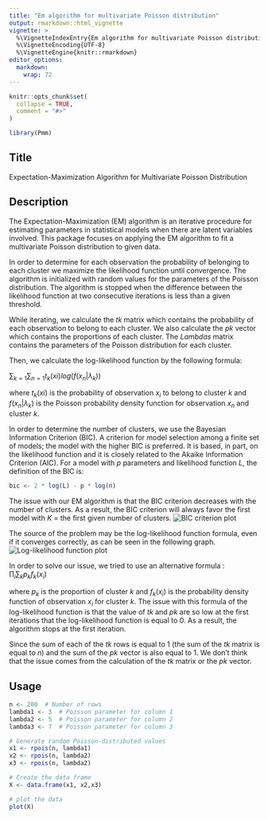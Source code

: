 ```yaml
---
title: "Em algorithm for multivariate Poisson distribution"
output: rmarkdown::html_vignette
vignette: >
  %\VignetteIndexEntry{Em algorithm for multivariate Poisson distribution}
  %\VignetteEncoding{UTF-8}
  %\VignetteEngine{knitr::rmarkdown}
editor_options: 
  markdown: 
    wrap: 72
---
```


```r
knitr::opts_chunk$set(
  collapse = TRUE,
  comment = "#>"
)
```

```r
library(Pmm)
```

## Title

Expectation-Maximization Algorithm for Multivariate Poisson Distribution

## Description

The Expectation-Maximization (EM) algorithm is an iterative procedure
for estimating parameters in statistical models when there are latent
variables involved. This package focuses on applying the EM algorithm to
fit a multivariate Poisson distribution to given data.

In order to determine for each observation the probability of belonging
to each cluster we maximize the likelihood function until convergence.
The algorithm is initialized with random values for the parameters of
the Poisson distribution. The algorithm is stopped when the difference
between the likelihood function at two consecutive iterations is less
than a given threshold.

While iterating, we calculate the *tk* matrix which contains the
probability of each observation to belong to each cluster. We also
calculate the *pk* vector which contains the proportions of each
cluster. The *Lambdas* matrix contains the parameters of the Poisson
distribution for each cluster.

Then, we calculate the log-likelihood function by the following formula:

$\sum_{k=1}\sum_{n=1}t_{k}(xi)log(f(x_n|\lambda_k))$

where $t_{k}(xi)$ is the probability of observation $x_i$ to belong to
cluster $k$ and $f(x_n|\lambda_k)$ is the Poisson probability density
function for observation $x_n$ and cluster $k$.

In order to determine the number of clusters, we use the Bayesian
Information Criterion (BIC). A criterion for model selection among a
finite set of models; the model with the higher BIC is preferred. It is
based, in part, on the likelihood function and it is closely related to
the Akaike Information Criterion (AIC). For a model with *p* parameters
and likelihood function *L*, the definition of the BIC is:

```r
bic <- 2 * log(L) - p * log(n)
```

The issue with our EM algorithm is that the BIC criterion decreases with
the number of clusters. As a result, the BIC criterion will always favor
the first model with *K* = the first given number of clusters. ![BIC
criterion plot](../bic_criterion.png)

The source of the problem may be the log-likelihood function formula,
even if it converges correctly, as can be seen in the following graph.
![Log-likelihood function plot](../log_likelihood_function.png)

In order to solve our issue, we tried to use an alternative formula :
$\prod_{i}\sum_{k}p_kf_k(x_i)$

where $p_k$ is the proportion of cluster $k$ and $f_k(x_i)$ is the
probability density function of observation $x_i$ for cluster $k$. The
issue with this formula of the log-likelihood function is that the value
of *tk* and *pk* are so low at the first iterations that the
log-likelihood function is equal to 0. As a result, the algorithm stops
at the first iteration.

Since the sum of each of the *tk* rows is equal to 1 (the sum of the
*tk* matrix is equal to *n*) and the sum of the *pk* vector is also
equal to 1. We don't think that the issue comes from the calculation of
the *tk* matrix or the *pk* vector.

## Usage

```r
n <- 200  # Number of rows
lambda1 <- 3  # Poisson parameter for column 1
lambda2 <- 5  # Poisson parameter for column 2
lambda3 <- 7  # Poisson parameter for column 3

# Generate random Poisson-distributed values
x1 <- rpois(n, lambda1)
x2 <- rpois(n, lambda2)
x3 <- rpois(n, lambda2)

# Create the data frame
X <- data.frame(x1, x2,x3)

# plot the data
plot(X)
```
